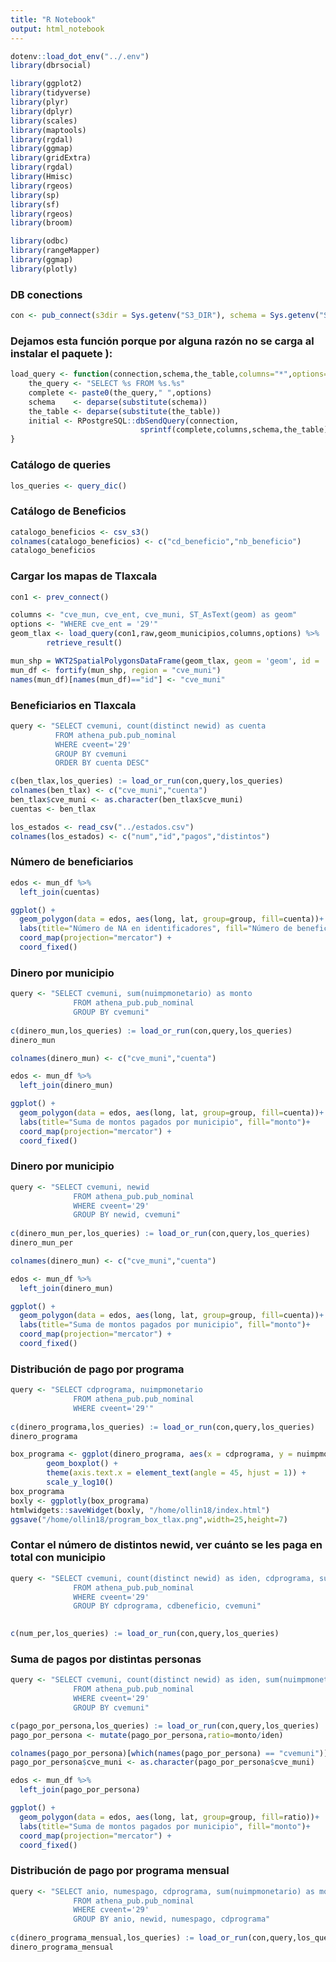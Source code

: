 ```yaml
---
title: "R Notebook"
output: html_notebook
---
```


```r
dotenv::load_dot_env("../.env")
library(dbrsocial)
```

```r
library(ggplot2)
library(tidyverse)
library(plyr)
library(dplyr)
library(scales)
library(maptools)
library(rgdal)
library(ggmap)
library(gridExtra)
library(rgdal)
library(Hmisc)
library(rgeos)
library(sp)
library(sf)
library(rgeos)
library(broom)

library(odbc)
library(rangeMapper)
library(ggmap)
library(plotly)
```

### DB conections
```r
con <- pub_connect(s3dir = Sys.getenv("S3_DIR"), schema = Sys.getenv("SCHEMA"))
```

### Dejamos esta función porque por alguna razón no se carga al instalar el paquete ):
```r
load_query <- function(connection,schema,the_table,columns="*",options=""){
    the_query <- "SELECT %s FROM %s.%s"
    complete <- paste0(the_query," ",options)
    schema    <- deparse(substitute(schema))
    the_table <- deparse(substitute(the_table))
    initial <- RPostgreSQL::dbSendQuery(connection,
                             sprintf(complete,columns,schema,the_table))
}
```


### Catálogo de queries
```r
los_queries <- query_dic()
```

### Catálogo de Beneficios
```r
catalogo_beneficios <- csv_s3()
colnames(catalogo_beneficios) <- c("cd_beneficio","nb_beneficio")
catalogo_beneficios
```


### Cargar los mapas de Tlaxcala
```r
con1 <- prev_connect()

columns <- "cve_mun, cve_ent, cve_muni, ST_AsText(geom) as geom"
options <- "WHERE cve_ent = '29'"
geom_tlax <- load_query(con1,raw,geom_municipios,columns,options) %>%
        retrieve_result()

mun_shp = WKT2SpatialPolygonsDataFrame(geom_tlax, geom = 'geom', id = 'cve_muni')
mun_df <- fortify(mun_shp, region = "cve_muni")
names(mun_df)[names(mun_df)=="id"] <- "cve_muni"
```


### Beneficiarios en Tlaxcala
```r
query <- "SELECT cvemuni, count(distinct newid) as cuenta
          FROM athena_pub.pub_nominal
          WHERE cveent='29'
          GROUP BY cvemuni
          ORDER BY cuenta DESC"

c(ben_tlax,los_queries) := load_or_run(con,query,los_queries)
colnames(ben_tlax) <- c("cve_muni","cuenta")
ben_tlax$cve_muni <- as.character(ben_tlax$cve_muni)
cuentas <- ben_tlax
```

```r
los_estados <- read_csv("../estados.csv")
colnames(los_estados) <- c("num","id","pagos","distintos")
```

### Número de beneficiarios
```r
edos <- mun_df %>%
  left_join(cuentas)

ggplot() + 
  geom_polygon(data = edos, aes(long, lat, group=group, fill=cuenta))+
  labs(title="Número de NA en identificadores", fill="Número de beneficiarios")+
  coord_map(projection="mercator") +
  coord_fixed()
```

### Dinero por municipio
```r
query <- "SELECT cvemuni, sum(nuimpmonetario) as monto
              FROM athena_pub.pub_nominal
              GROUP BY cvemuni"
              
c(dinero_mun,los_queries) := load_or_run(con,query,los_queries)
dinero_mun
```

```r
colnames(dinero_mun) <- c("cve_muni","cuenta")

edos <- mun_df %>%
  left_join(dinero_mun)

ggplot() + 
  geom_polygon(data = edos, aes(long, lat, group=group, fill=cuenta))+
  labs(title="Suma de montos pagados por municipio", fill="monto")+
  coord_map(projection="mercator") +
  coord_fixed()
```


### Dinero por municipio
```r
query <- "SELECT cvemuni, newid
              FROM athena_pub.pub_nominal
              WHERE cveent='29'
              GROUP BY newid, cvemuni"
              
c(dinero_mun_per,los_queries) := load_or_run(con,query,los_queries)
dinero_mun_per
```

```r
colnames(dinero_mun) <- c("cve_muni","cuenta")

edos <- mun_df %>%
  left_join(dinero_mun)

ggplot() + 
  geom_polygon(data = edos, aes(long, lat, group=group, fill=cuenta))+
  labs(title="Suma de montos pagados por municipio", fill="monto")+
  coord_map(projection="mercator") +
  coord_fixed()
```


### Distribución de pago por programa
```r
query <- "SELECT cdprograma, nuimpmonetario
              FROM athena_pub.pub_nominal
              WHERE cveent='29'"
              
c(dinero_programa,los_queries) := load_or_run(con,query,los_queries)
dinero_programa
```

```r
box_programa <- ggplot(dinero_programa, aes(x = cdprograma, y = nuimpmonetario, fill=cdprograma)) +
        geom_boxplot() +
        theme(axis.text.x = element_text(angle = 45, hjust = 1)) +
        scale_y_log10()
box_programa
boxly <- ggplotly(box_programa)
htmlwidgets::saveWidget(boxly, "/home/ollin18/index.html")
ggsave("/home/ollin18/program_box_tlax.png",width=25,height=7)
```


### Contar el número de distintos newid, ver cuánto se les paga en total con municipio
```r
query <- "SELECT cvemuni, count(distinct newid) as iden, cdprograma, sum(nuimpmonetario) as monto, cdbeneficio
              FROM athena_pub.pub_nominal
              WHERE cveent='29'
              GROUP BY cdprograma, cdbeneficio, cvemuni"

              
c(num_per,los_queries) := load_or_run(con,query,los_queries)
```

### Suma de pagos por distintas personas
```r
query <- "SELECT cvemuni, count(distinct newid) as iden, sum(nuimpmonetario) as monto
              FROM athena_pub.pub_nominal
              WHERE cveent='29'
              GROUP BY cvemuni"

c(pago_por_persona,los_queries) := load_or_run(con,query,los_queries)
pago_por_persona <- mutate(pago_por_persona,ratio=monto/iden)
```

```r
colnames(pago_por_persona)[which(names(pago_por_persona) == "cvemuni")] <- "cve_muni"
pago_por_persona$cve_muni <- as.character(pago_por_persona$cve_muni)

edos <- mun_df %>%
  left_join(pago_por_persona)

ggplot() + 
  geom_polygon(data = edos, aes(long, lat, group=group, fill=ratio))+
  labs(title="Suma de montos pagados por municipio", fill="monto")+
  coord_map(projection="mercator") +
  coord_fixed()
```


### Distribución de pago por programa mensual
```r
query <- "SELECT anio, numespago, cdprograma, sum(nuimpmonetario) as monto, newid
              FROM athena_pub.pub_nominal
              WHERE cveent='29'
              GROUP BY anio, newid, numespago, cdprograma"
              
c(dinero_programa_mensual,los_queries) := load_or_run(con,query,los_queries)
dinero_programa_mensual
```





